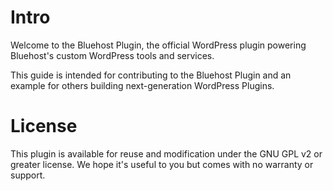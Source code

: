 
<Meta title="Docs|Intro" />

# Intro

Welcome to the Bluehost Plugin, the official WordPress plugin powering Bluehost's custom WordPress tools and services.

This guide is intended for contributing to the Bluehost Plugin and an example for others building next-generation WordPress Plugins.

# License

This plugin is available for reuse and modification under the GNU GPL v2 or greater license. We hope it's useful to you but comes with no warranty or support.